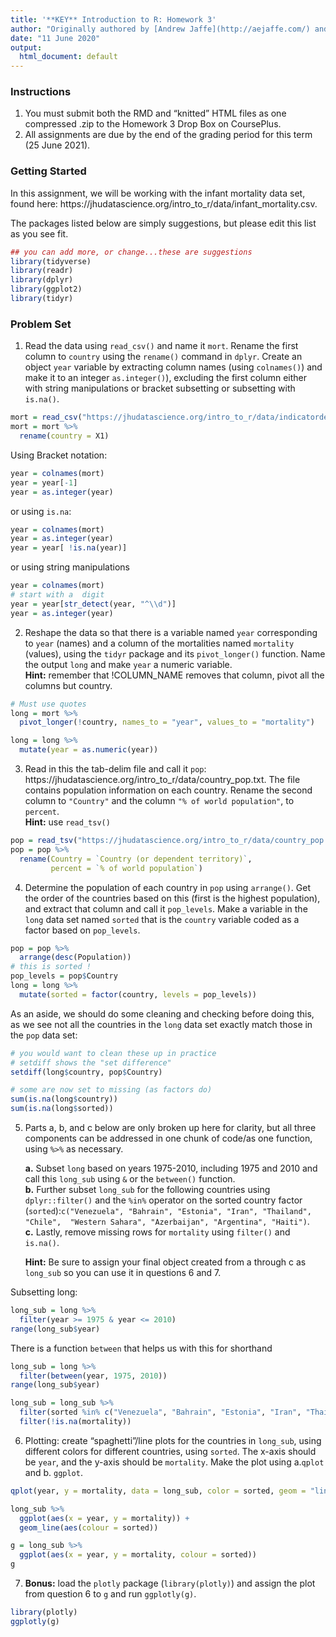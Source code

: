 ```yaml
---
title: '**KEY** Introduction to R: Homework 3'
author: "Originally authored by [Andrew Jaffe](http://aejaffe.com/) and [John Muschelli](https://johnmuschelli.com/)"
date: "11 June 2020"
output:
  html_document: default
---
```


### **Instructions**
1. You must submit both the RMD and "knitted" HTML files as one compressed .zip to the Homework 3 Drop Box on CoursePlus.<br />
2. All assignments are due by the end of the grading period for this term (25 June 2021).

### **Getting Started**
In this assignment, we will be working with the infant mortality data set, found here: https://jhudatascience.org/intro_to_r/data/infant_mortality.csv.<br />

The packages listed below are simply suggestions, but please edit this list as you see fit.
```r
## you can add more, or change...these are suggestions
library(tidyverse)
library(readr)
library(dplyr)
library(ggplot2)
library(tidyr)
```

### **Problem Set**

1.	Read the data using `read_csv()` and name it `mort`. Rename the first column to `country` using the `rename()` command in `dplyr`.  Create an object `year` variable by extracting column names (using `colnames()`) and make it to an integer `as.integer()`), excluding the first column either with string manipulations or bracket subsetting or subsetting with `is.na()`. 

```r
mort = read_csv("https://jhudatascience.org/intro_to_r/data/indicatordeadkids35.csv")
mort = mort %>% 
  rename(country = X1)
```

Using Bracket notation:
```r
year = colnames(mort)
year = year[-1]
year = as.integer(year)
```

or using `is.na`:
```r
year = colnames(mort)
year = as.integer(year)
year = year[ !is.na(year)]
```

or using string manipulations
```r
year = colnames(mort)
# start with a  digit
year = year[str_detect(year, "^\\d")]
year = as.integer(year)
```

2.	Reshape the data so that there is a variable named `year` corresponding to `year` (names) and a column of the mortalities named `mortality` (values), using the `tidyr` package and its `pivot_longer()` function. Name the output `long` and make `year` a numeric variable.<br />**Hint:** remember that !COLUMN_NAME removes that column, pivot all the columns but country.  

```r
# Must use quotes
long = mort %>% 
  pivot_longer(!country, names_to = "year", values_to = "mortality")

long = long %>% 
  mutate(year = as.numeric(year))
```


3.	Read in this the tab-delim file and call it `pop`: https://jhudatascience.org/intro_to_r/data/country_pop.txt.
The file contains population information on each country. Rename the second column to `"Country"` and the column `"% of world population"`, to `percent`.<br />**Hint:** use `read_tsv()`

```r
pop = read_tsv("https://jhudatascience.org/intro_to_r/data/country_pop.txt")
pop = pop %>% 
  rename(Country = `Country (or dependent territory)`,
         percent = `% of world population`)
```


4.	Determine the population of each country in `pop` using `arrange()`. Get the order of the countries based on this (first is the highest population), and extract that column and call it `pop_levels`.  Make a variable in the `long` data set named `sorted` that is the `country` variable coded as a factor based on `pop_levels`.

```r
pop = pop %>% 
  arrange(desc(Population))
# this is sorted !
pop_levels = pop$Country
long = long %>% 
  mutate(sorted = factor(country, levels = pop_levels))
```

As an aside, we should do some cleaning and checking before doing this, as we see not all the countries in the `long` data set exactly match those in the `pop` data set:
```r
# you would want to clean these up in practice
# setdiff shows the "set difference"
setdiff(long$country, pop$Country)

# some are now set to missing (as factors do)
sum(is.na(long$country))
sum(is.na(long$sorted))
```


5.	Parts a, b, and c below are only broken up here for clarity, but all three components can be addressed in one chunk of code/as one function, using `%>%` as necessary.<br />

      **a.** Subset `long` based on years 1975-2010, including 1975 and 2010 and call this `long_sub` using `&` or the `between()` function.<br />
      **b.** Further subset `long_sub` for the following countries using `dplyr::filter()` and the `%in%` operator on the sorted country factor (`sorted`):`c("Venezuela", "Bahrain", "Estonia", "Iran", "Thailand", "Chile",  "Western Sahara", "Azerbaijan", "Argentina", "Haiti")`.<br />
      **c.** Lastly, remove missing rows for `mortality` using `filter()` and `is.na()`.<br />

    **Hint:** Be sure to assign your final object created from a through c as `long_sub` so you can use it in questions 6 and 7.

Subsetting long:
```r
long_sub = long %>% 
  filter(year >= 1975 & year <= 2010)
range(long_sub$year)
```

There is a function `between` that helps us with this for shorthand

```r
long_sub = long %>% 
  filter(between(year, 1975, 2010))
range(long_sub$year)
```

```r
long_sub = long_sub %>% 
  filter(sorted %in% c("Venezuela", "Bahrain", "Estonia", "Iran", "Thailand", "Chile",  "Western Sahara", "Azerbaijan", "Argentina", "Haiti")) %>% 
  filter(!is.na(mortality))
```


6.  Plotting: create "spaghetti"/line plots for the countries in `long_sub`, using different colors for different countries, using `sorted`. The x-axis should be `year`, and the y-axis should be `mortality`. Make the plot using a.`qplot` and b. `ggplot`.

```r
qplot(year, y = mortality, data = long_sub, color = sorted, geom = "line")
```

```r
long_sub %>% 
  ggplot(aes(x = year, y = mortality)) +
  geom_line(aes(colour = sorted))
```

```r
g = long_sub %>% 
  ggplot(aes(x = year, y = mortality, colour = sorted)) 
g
```

7.  **Bonus:** load the `plotly` package (`library(plotly)`) and assign the plot from question 6 to `g` and run `ggplotly(g)`.

```r
library(plotly)
ggplotly(g)
```

